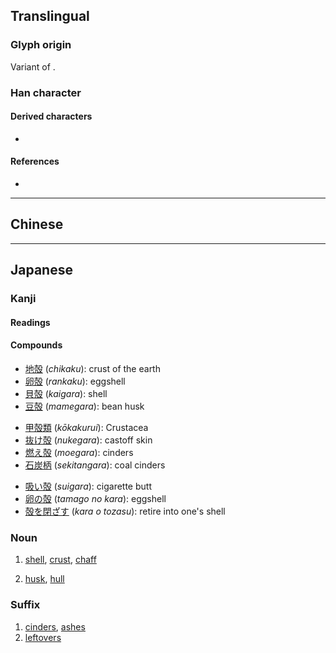 {{also|壳|殼|穀}}
{{character info/new}}
==Translingual==
{{Han simplified forms|殼|殻|壳}}

===Glyph origin===
Variant of {{l|mul|殼}}.

===Han character===
{{Han char|rn=79|rad=殳|as=07|sn=11|four=|canj=GNHNE,XXGNH|ids=⿰壳殳}}

====Derived characters====
* {{l|mul|[[慤]], [[𣝝]], [[𤛓]], [[𤠼]], [[𦎼]], [[𧐜]], [[𪅏]], [[𪍥]], [[𪖃]]}}

====References====
* {{Han ref|kx=0586.011|dj=0978.120|hdz=32159.050|uh=6BBB|ud=27579}}

----

==Chinese==
{{zh-see|殼|v}}

----

==Japanese==
{{ja-kanji forms|殻|殼}}

===Kanji===
{{ja-kanji|grade=c|rs=殳07|kyu=殼}}

====Readings====
{{ja-readings
|goon=こく
|kanon=かく
|on=ばい
|kun=から-, がら
}}
{{attention|ja|should がら really be here?}}

====Compounds====
{{top3}}
* [[地殻]] (''chikaku''): crust of the earth
* [[卵殻]] (''rankaku''): eggshell
* [[貝殻]] (''kaigara''): shell
* [[豆殻]] (''mamegara''): bean husk
{{mid3}}
* [[甲殻類]] (''kōkakurui''): Crustacea
* [[抜け殻]] (''nukegara''): castoff skin
* [[燃え殻]] (''moegara''): cinders
* [[石炭柄]] (''sekitangara''): coal cinders
{{mid3}}
* [[吸い殻]] (''suigara''): cigarette butt
* [[卵の殻]] (''tamago no kara''): eggshell
* [[殻を閉ざす]] (''kara o tozasu''): retire into one's shell
{{bottom}}

===Noun===
{{ja-noun|から|kyu=殼}}

# [[shell]], [[crust]], [[chaff]]
#: {{ja-usex|卵の殻は壊れやすい|たまご の から は こわれ-やすい|The shell of an egg is easily broken}}
# [[husk]], [[hull]]

===Suffix===
{{ja-pos|suffix|がら|kyu=殼}}

# [[cinders]], [[ashes]]
# [[leftovers]]